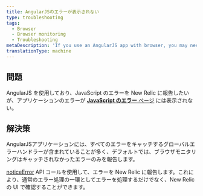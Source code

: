 ```yaml
---
title: AngularJSのエラーが表示されない
type: troubleshooting
tags:
  - Browser
  - Browser monitoring
  - Troubleshooting
metaDescription: 'If you use an AngularJS app with browser, you may need to use NREUM.noticeError to report uncaught errors.'
translationType: machine
---
```


## 問題

AngularJS を使用しており、JavaScript のエラーを New Relic に報告したいが、アプリケーションのエラーが [**JavaScript のエラー** ページ](/docs/browser/new-relic-browser/browser-pro-features/js-errors-dashboard-examining-errors-over-time) には表示されない。

## 解決策

AngularJSアプリケーションには、すべてのエラーをキャッチするグローバルエラーハンドラーが含まれていることが多く、デフォルトでは、ブラウザモニタリングはキャッチされなかったエラーのみを報告します。

[noticeError](/docs/browser/new-relic-browser/browser-agent-spa-api/newrelicnoticeerror-browser-agent-api) API コールを使用して、エラーを New Relic に報告します。これにより、通常のエラー処理の一環としてエラーを処理するだけでなく、New Relic の UI で確認することができます。
